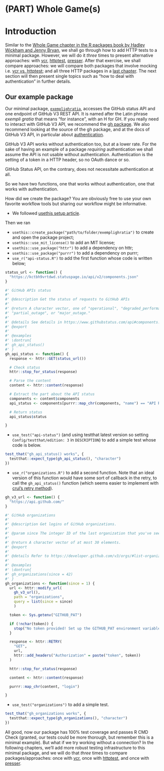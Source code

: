 #  (PART) Whole Game(s) {-}

# Introduction

Similar to the [Whole Game chapter in the R packages book by Hadley Wickham and Jenny Bryan](https://r-pkgs.org/whole-game.html), we shall go through how to add HTTP tests to a minimal package.
However, we will do it _three_ times to present alternative approaches: with [vcr](#vcr), [httptest](#httptest), [presser](#presser).
After that exercise, we shall compare approaches: we will compare both packages that involve mocking i.e. [vcr vs. httptest](#mocking-pkgs-comparison); and all three HTTP packages in a [last chapter](#pkgs-comparison).
The next section will then present single topics such as "how to deal with authentication" in further details.

## Our example package

Our minimal package, [`exemplighratia`](https://github.com/maelle/exemplighratia), accesses the GitHub status API and one endpoint of GitHub V3 REST API.
It is named after the Latin phrase _exempli gratia_ that means "for instance", with an H for GH.
If you really need to interact with GitHub V3 API, we recommend the [gh package](https://gh.r-lib.org/).
We also recommend looking at the source of the gh package, and at the docs of GitHub V3 API, in particular about [authentication](https://developer.github.com/v3/#authentication).

GitHub V3 API works without authentication too, but at a lower rate.
For the sake of having an example of a package _requiring_ authentication we shall assume the API is not usable without authentication.
Authentication is the setting of a token in a HTTP header, so no OAuth dance or so. 

GitHub Status API, on the contrary, does not necessitate authentication at all.

So we have two functions, one that works without authentication, one that works with authentication.

How did we create the package?
You are obviously free to use your own favorite workflow tools but sharing our workflow might be informative.

* We followed [usethis setup article](https://usethis.r-lib.org/articles/articles/usethis-setup.html).

Then we ran

* `usethis::create_package("path/to/folder/exemplighratia")` to create and open the package project;
* `usethis::use_mit_license()` to add an MIT license;
* `usethis::use_package("httr")` to add a dependency on httr;
* `usethis::use_package("purrr")` to add a dependency on purrr;
* `use_r("api-status.R")` to add the first function whose code is written below;

```r
status_url <- function() {
  "https://kctbh9vrtdwd.statuspage.io/api/v2/components.json"
}

#' GitHub APIs status
#'
#' @description Get the status of requests to GitHub APIs
#'
#' @return A character vector, one of "operational", "degraded_performance",
#' "partial_outage", or "major_outage."
#'
#' @details See details in https://www.githubstatus.com/api#components.
#' @export
#'
#' @examples
#' \dontrun{
#' gh_api_status()
#' }
gh_api_status <- function() {
  response <- httr::GET(status_url())

  # Check status
  httr::stop_for_status(response)

  # Parse the content
  content <- httr::content(response)

  # Extract the part about the API status
  components <- content$components
  api_status <- components[purrr::map_chr(components, "name") == "API Requests"][[1]]

  # Return status
  api_status$status

}
```

* `use_test("api-status")` (and using testthat latest version so setting `Config/testthat/edition: 3` in `DESCRIPTION`) to add a simple test whose code is below.

```r
test_that("gh_api_status() works", {
  testthat::expect_type(gh_api_status(), "character")
})
```

* `use_r("organizations.R")` to add a second function. Note that an ideal version of this function would have some sort of callback in the retry, to call the `gh_api_status()` function (which seems easier to implement with [crul's retry method](https://blog.r-hub.io/2020/04/07/retry-wheel/#retry-in-crul)).

```r
gh_v3_url <- function() {
  "https://api.github.com/"
}

#' GitHub organizations
#'
#' @description Get logins of GitHub organizations.
#'
#' @param since The integer ID of the last organization that you've seen.
#'
#' @return A character vector of at most 30 elements.
#' @export
#'
#' @details Refer to https://developer.github.com/v3/orgs/#list-organizations
#'
#' @examples
#' \dontrun{
#' gh_organizations(since = 42)
#' }
gh_organizations <- function(since = 1) {
  url <- httr::modify_url(
    gh_v3_url(),
    path = "organizations",
    query = list(since = since)
    )

  token <- Sys.getenv("GITHUB_PAT")

  if (!nchar(token)) {
    stop("No token provided! Set up the GITHUB_PAT environment variable please.")
  }

  response <- httr::RETRY(
    "GET",
    url,
    httr::add_headers("Authorization" = paste("token", token))
  )

  httr::stop_for_status(response)

  content <- httr::content(response)

  purrr::map_chr(content, "login")

}

```

* `use_test("organizations")` to add a simple test.

```r
test_that("gh_organizations works", {
  testthat::expect_type(gh_organizations(), "character")
})

```

All good, now our package has 100% test coverage and passes R CMD Check (granted, our tests could be more thorough, but remember this is a minimal example). 
But what if we try working without a connection?
In the following chapters, we'll add more robust testing infrastructure to this minimal package, and we will do that _three_ times to compare packages/approaches: once with [vcr](#vcr), once with [httptest](#httptest), and once with [presser](#presser).